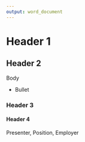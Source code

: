 ```yaml
---
output: word_document
---
```


# Header 1 
## Header 2

Body

* Bullet 

### Header 3
#### Header 4
Presenter, Position, Employer